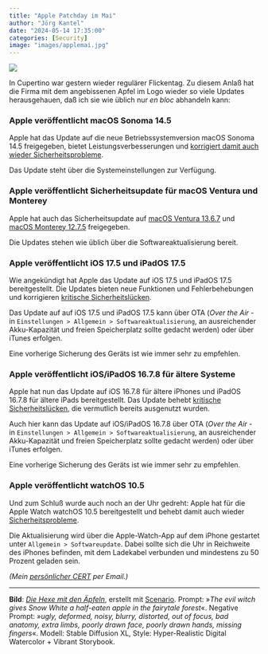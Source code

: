 ```yaml
---
title: "Apple Patchday im Mai"
author: "Jörg Kantel"
date: "2024-05-14 17:35:00"
categories: [Security]
image: "images/applemai.jpg"
---
```


[![](images/applemai-b.jpg)](https://www.flickr.com/photos/schockwellenreiter/53571432123/)

In Cupertino war gestern wieder regulärer Flickentag. Zu diesem Anlaß hat die Firma mit dem angebissenen Apfel im Logo wieder so viele Updates herausgehauen, daß ich sie wie üblich nur *en bloc* abhandeln kann:

### Apple veröffentlicht macOS Sonoma 14.5

Apple hat das Update auf die  neue Betriebssystemversion macOS Sonoma 14.5 freigegeben, bietet Leistungsverbesserungen und [korrigiert damit auch wieder Sicherheitsprobleme](https://support.apple.com/de-de/HT214106).

Das Update steht über die Systemeinstellungen zur Verfügung.

### Apple veröffentlicht Sicherheitsupdate für macOS Ventura und Monterey

Apple hat auch das Sicherheitsupdate auf [macOS Ventura 13.6.7](https://support.apple.com/de-de/HT214107) und [macOS Monterey 12.7.5](https://support.apple.com/de-de/HT214105) freigegeben.

Die Updates stehen wie üblich über die Softwareaktualisierung bereit.

### Apple veröffentlicht iOS 17.5 und iPadOS 17.5

Wie angekündigt hat Apple das Update auf iOS 17.5 und iPadOS 17.5 bereitgestellt. Die Updates bieten neue Funktionen und Fehlerbehebungen und korrigieren [kritische Sicherheitslücken](https://support.apple.com/de-de/HT214101).

Das Update auf auf iOS 17.5 und iPadOS 17.5 kann über OTA (*Over the Air* - in `Einstellungen > Allgemein > Softwareaktualisierung`, an ausreichender Akku-Kapazität und freien Speicherplatz sollte gedacht werden) oder über iTunes erfolgen.

Eine vorherige Sicherung des Geräts ist wie immer sehr zu empfehlen.

### Apple veröffentlicht iOS/iPadOS 16.7.8 für ältere Systeme

Apple hat nun das Update auf iOS 16.7.8 für ältere iPhones und  iPadOS 16.7.8 für ältere iPads bereitgestellt. Das Update behebt [kritische Sicherheitslücken](https://support.apple.com/de-de/HT214100), die vermutlich bereits ausgenutzt wurden.

Auch hier kann das Update auf  iOS/iPadOS 16.7.8 über OTA  (*Over the Air* - in `Einstellungen > Allgemein > Softwareaktualisierung`, an ausreichender Akku-Kapazität und freien Speicherplatz sollte gedacht werden) oder über iTunes erfolgen.

Eine vorherige Sicherung des Geräts ist wie immer sehr zu empfehlen.

### Apple veröffentlicht watchOS 10.5

Und zum Schluß wurde auch noch an der Uhr gedreht: Apple hat für die Apple Watch  watchOS 10.5
bereitgestellt und behebt damit auch wieder [Sicherheitsprobleme](https://support.apple.com/de-de/HT214104).

Die Aktualisierung wird über die Apple-Watch-App auf dem iPhone gestartet unter `Allgemein > Softwareupdate`. Dabei sollte sich die Uhr in Reichweite des iPhones befinden, mit dem Ladekabel verbunden und mindestens zu 50 Prozent geladen sein. 

*(Mein [persönlicher CERT](http://www.gwdg.de/~mreiman1/) per Email.)*

---

**Bild**: *[Die Hexe mit den Äpfeln](https://www.flickr.com/photos/schockwellenreiter/53571432123/)*, erstellt mit [Scenario](http://cognitiones.kantel-chaos-team.de/technikgeschichte/rechnerundnetze/scenario.html). Prompt: »*The evil witch gives Snow White a half-eaten apple in the fairytale forest*«. Negative Prompt: »*ugly, deformed, noisy, blurry, distorted, out of focus, bad anatomy, extra limbs, poorly drawn face, poorly drawn hands, missing fingers*«. Modell: Stable Diffusion XL, Style: Hyper-Realistic Digital Watercolor + Vibrant Storybook.
